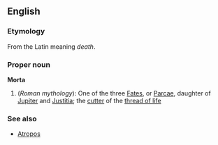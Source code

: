 ==English==
===Etymology===
From the Latin meaning ''death''.

===Proper noun===
'''Morta'''
{{wikipedia}}
# (''Roman mythology''): One of the three [[Fates]], or [[Parcae]], daughter of [[Jupiter]] and [[Justitia]]; the [[cutter]] of the [[thread of life]]

===See also===
* [[Atropos]]